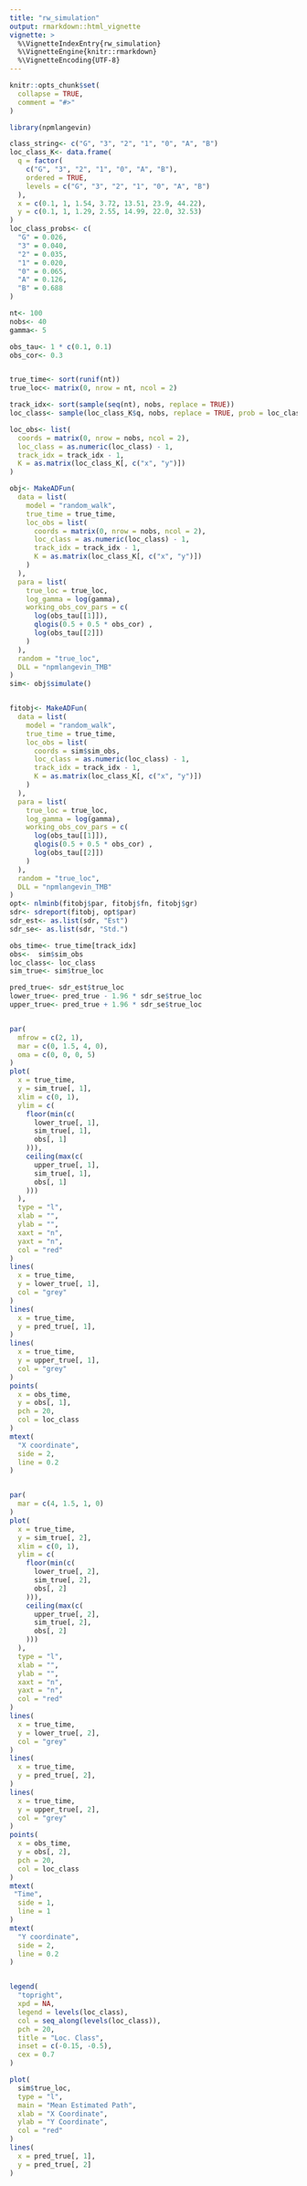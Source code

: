 ```yaml
---
title: "rw_simulation"
output: rmarkdown::html_vignette
vignette: >
  %\VignetteIndexEntry{rw_simulation}
  %\VignetteEngine{knitr::rmarkdown}
  %\VignetteEncoding{UTF-8}
---
```


```r
knitr::opts_chunk$set(
  collapse = TRUE,
  comment = "#>"
)
```

```r
library(npmlangevin)
```

```r
class_string<- c("G", "3", "2", "1", "0", "A", "B")
loc_class_K<- data.frame(
  q = factor(
    c("G", "3", "2", "1", "0", "A", "B"),
    ordered = TRUE,
    levels = c("G", "3", "2", "1", "0", "A", "B")
  ),
  x = c(0.1, 1, 1.54, 3.72, 13.51, 23.9, 44.22),
  y = c(0.1, 1, 1.29, 2.55, 14.99, 22.0, 32.53)
)
loc_class_probs<- c(
  "G" = 0.026,
  "3" = 0.040,
  "2" = 0.035,
  "1" = 0.020,
  "0" = 0.065,
  "A" = 0.126,
  "B" = 0.688
)
```

```r
nt<- 100
nobs<- 40
gamma<- 5

obs_tau<- 1 * c(0.1, 0.1)
obs_cor<- 0.3


true_time<- sort(runif(nt))
true_loc<- matrix(0, nrow = nt, ncol = 2)

track_idx<- sort(sample(seq(nt), nobs, replace = TRUE))
loc_class<- sample(loc_class_K$q, nobs, replace = TRUE, prob = loc_class_probs)

loc_obs<- list(
  coords = matrix(0, nrow = nobs, ncol = 2),
  loc_class = as.numeric(loc_class) - 1,
  track_idx = track_idx - 1,
  K = as.matrix(loc_class_K[, c("x", "y")])
)
```

```r
obj<- MakeADFun(
  data = list(
    model = "random_walk",
    true_time = true_time,
    loc_obs = list(
      coords = matrix(0, nrow = nobs, ncol = 2),
      loc_class = as.numeric(loc_class) - 1,
      track_idx = track_idx - 1,
      K = as.matrix(loc_class_K[, c("x", "y")])
    )
  ),
  para = list(
    true_loc = true_loc,
    log_gamma = log(gamma),
    working_obs_cov_pars = c(
      log(obs_tau[[1]]),
      qlogis(0.5 + 0.5 * obs_cor) ,
      log(obs_tau[[2]])
    )
  ),
  random = "true_loc",
  DLL = "npmlangevin_TMB"
)
sim<- obj$simulate()


fitobj<- MakeADFun(
  data = list(
    model = "random_walk",
    true_time = true_time,
    loc_obs = list(
      coords = sim$sim_obs,
      loc_class = as.numeric(loc_class) - 1,
      track_idx = track_idx - 1,
      K = as.matrix(loc_class_K[, c("x", "y")])
    )
  ),
  para = list(
    true_loc = true_loc,
    log_gamma = log(gamma),
    working_obs_cov_pars = c(
      log(obs_tau[[1]]),
      qlogis(0.5 + 0.5 * obs_cor) ,
      log(obs_tau[[2]])
    )
  ),
  random = "true_loc",
  DLL = "npmlangevin_TMB"
)
opt<- nlminb(fitobj$par, fitobj$fn, fitobj$gr)
sdr<- sdreport(fitobj, opt$par)
sdr_est<- as.list(sdr, "Est")
sdr_se<- as.list(sdr, "Std.")
```

```r
obs_time<- true_time[track_idx]
obs<-  sim$sim_obs
loc_class<- loc_class
sim_true<- sim$true_loc

pred_true<- sdr_est$true_loc
lower_true<- pred_true - 1.96 * sdr_se$true_loc
upper_true<- pred_true + 1.96 * sdr_se$true_loc


par(
  mfrow = c(2, 1),
  mar = c(0, 1.5, 4, 0),
  oma = c(0, 0, 0, 5)
)
plot(
  x = true_time,
  y = sim_true[, 1],
  xlim = c(0, 1),
  ylim = c(
    floor(min(c(
      lower_true[, 1],
      sim_true[, 1],
      obs[, 1]
    ))),
    ceiling(max(c(
      upper_true[, 1],
      sim_true[, 1],
      obs[, 1]
    )))
  ),
  type = "l",
  xlab = "",
  ylab = "",
  xaxt = "n",
  yaxt = "n",
  col = "red"
)
lines(
  x = true_time,
  y = lower_true[, 1],
  col = "grey"
)
lines(
  x = true_time,
  y = pred_true[, 1],
)
lines(
  x = true_time,
  y = upper_true[, 1],
  col = "grey"
)
points(
  x = obs_time,
  y = obs[, 1],
  pch = 20,
  col = loc_class
)
mtext(
  "X coordinate",
  side = 2,
  line = 0.2
)


par(
  mar = c(4, 1.5, 1, 0)
)
plot(
  x = true_time,
  y = sim_true[, 2],
  xlim = c(0, 1),
  ylim = c(
    floor(min(c(
      lower_true[, 2],
      sim_true[, 2],
      obs[, 2]
    ))),
    ceiling(max(c(
      upper_true[, 2],
      sim_true[, 2],
      obs[, 2]
    )))
  ),
  type = "l",
  xlab = "",
  ylab = "",
  xaxt = "n",
  yaxt = "n",
  col = "red"
)
lines(
  x = true_time,
  y = lower_true[, 2],
  col = "grey"
)
lines(
  x = true_time,
  y = pred_true[, 2],
)
lines(
  x = true_time,
  y = upper_true[, 2],
  col = "grey"
)
points(
  x = obs_time,
  y = obs[, 2],
  pch = 20,
  col = loc_class
)
mtext(
 "Time",
  side = 1,
  line = 1
)
mtext(
  "Y coordinate",
  side = 2,
  line = 0.2
)


legend(
  "topright",
  xpd = NA,
  legend = levels(loc_class),
  col = seq_along(levels(loc_class)),
  pch = 20,
  title = "Loc. Class",
  inset = c(-0.15, -0.5),
  cex = 0.7
)
```

```r
plot(
  sim$true_loc,
  type = "l",
  main = "Mean Estimated Path",
  xlab = "X Coordinate",
  ylab = "Y Coordinate",
  col = "red"
)
lines(
  x = pred_true[, 1],
  y = pred_true[, 2]
)
```